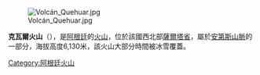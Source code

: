 [[Image:Volcán_Quehuar.jpg|right]]

'''克瓦爾火山'''（{{lang-es|Volcán Quehuar}}），是[[阿根廷|阿根廷]]的[[火山|火山]]，位於該國西北部[[薩爾塔省|薩爾塔省]]，屬於[[安第斯山脈|安第斯山脈]]的一部分，海拔高度6,130米，該火山大部分時間被冰雪覆蓋。

{{Argentina-geo-stub}}
[[Category:阿根廷火山|Category:阿根廷火山]]